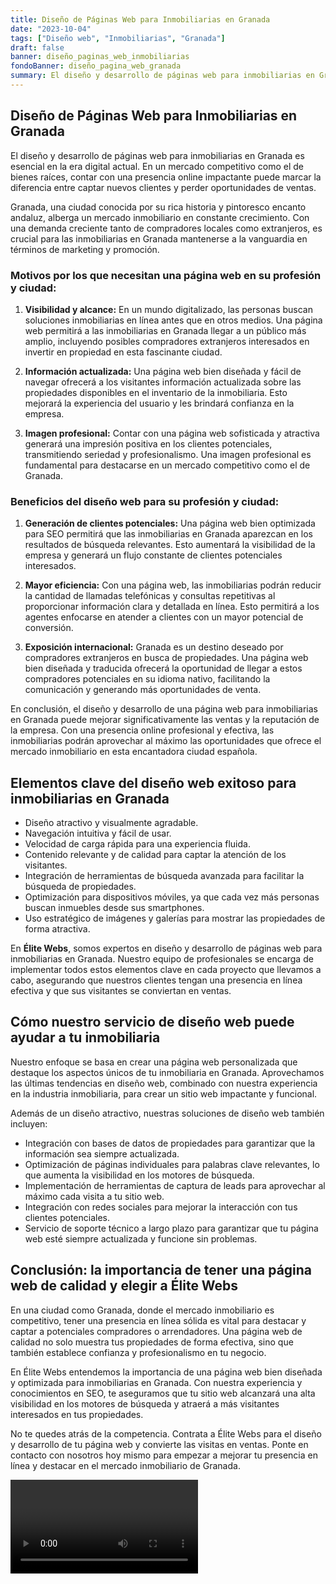 ```yaml
---
title: Diseño de Páginas Web para Inmobiliarias en Granada
date: "2023-10-04"
tags: ["Diseño web", "Inmobiliarias", "Granada"]
draft: false
banner: diseño_paginas_web_inmobiliarias
fondoBanner: diseño_pagina_web_granada
summary: El diseño y desarrollo de páginas web para inmobiliarias en Granada es esencial en la era digital actual. En un mercado competitivo como el de bienes raíces, contar con una presencia online impactante puede marcar la diferencia entre captar nuevos clientes y perder oportunidades de ventas.
---
```



## Diseño de Páginas Web para Inmobiliarias en Granada

El diseño y desarrollo de páginas web para inmobiliarias en Granada es esencial en la era digital actual. En un mercado competitivo como el de bienes raíces, contar con una presencia online impactante puede marcar la diferencia entre captar nuevos clientes y perder oportunidades de ventas.

Granada, una ciudad conocida por su rica historia y pintoresco encanto andaluz, alberga un mercado inmobiliario en constante crecimiento. Con una demanda creciente tanto de compradores locales como extranjeros, es crucial para las inmobiliarias en Granada mantenerse a la vanguardia en términos de marketing y promoción.

### Motivos por los que necesitan una página web en su profesión y ciudad:

1. **Visibilidad y alcance:** En un mundo digitalizado, las personas buscan soluciones inmobiliarias en línea antes que en otros medios. Una página web permitirá a las inmobiliarias en Granada llegar a un público más amplio, incluyendo posibles compradores extranjeros interesados en invertir en propiedad en esta fascinante ciudad.

2. **Información actualizada:** Una página web bien diseñada y fácil de navegar ofrecerá a los visitantes información actualizada sobre las propiedades disponibles en el inventario de la inmobiliaria. Esto mejorará la experiencia del usuario y les brindará confianza en la empresa.

3. **Imagen profesional:** Contar con una página web sofisticada y atractiva generará una impresión positiva en los clientes potenciales, transmitiendo seriedad y profesionalismo. Una imagen profesional es fundamental para destacarse en un mercado competitivo como el de Granada.

### Beneficios del diseño web para su profesión y ciudad:

1. **Generación de clientes potenciales:** Una página web bien optimizada para SEO permitirá que las inmobiliarias en Granada aparezcan en los resultados de búsqueda relevantes. Esto aumentará la visibilidad de la empresa y generará un flujo constante de clientes potenciales interesados.

2. **Mayor eficiencia:** Con una página web, las inmobiliarias podrán reducir la cantidad de llamadas telefónicas y consultas repetitivas al proporcionar información clara y detallada en línea. Esto permitirá a los agentes enfocarse en atender a clientes con un mayor potencial de conversión.

3. **Exposición internacional:** Granada es un destino deseado por compradores extranjeros en busca de propiedades. Una página web bien diseñada y traducida ofrecerá la oportunidad de llegar a estos compradores potenciales en su idioma nativo, facilitando la comunicación y generando más oportunidades de venta.

En conclusión, el diseño y desarrollo de una página web para inmobiliarias en Granada puede mejorar significativamente las ventas y la reputación de la empresa. Con una presencia online profesional y efectiva, las inmobiliarias podrán aprovechar al máximo las oportunidades que ofrece el mercado inmobiliario en esta encantadora ciudad española.

<GifSeo />

<Cta />

## Elementos clave del diseño web exitoso para inmobiliarias en Granada

- Diseño atractivo y visualmente agradable.
- Navegación intuitiva y fácil de usar.
- Velocidad de carga rápida para una experiencia fluida.
- Contenido relevante y de calidad para captar la atención de los visitantes.
- Integración de herramientas de búsqueda avanzada para facilitar la búsqueda de propiedades.
- Optimización para dispositivos móviles, ya que cada vez más personas buscan inmuebles desde sus smartphones.
- Uso estratégico de imágenes y galerías para mostrar las propiedades de forma atractiva.

En **Élite Webs**, somos expertos en diseño y desarrollo de páginas web para inmobiliarias en Granada. Nuestro equipo de profesionales se encarga de implementar todos estos elementos clave en cada proyecto que llevamos a cabo, asegurando que nuestros clientes tengan una presencia en línea efectiva y que sus visitantes se conviertan en ventas.

## Cómo nuestro servicio de diseño web puede ayudar a tu inmobiliaria

Nuestro enfoque se basa en crear una página web personalizada que destaque los aspectos únicos de tu inmobiliaria en Granada. Aprovechamos las últimas tendencias en diseño web, combinado con nuestra experiencia en la industria inmobiliaria, para crear un sitio web impactante y funcional.

Además de un diseño atractivo, nuestras soluciones de diseño web también incluyen:

- Integración con bases de datos de propiedades para garantizar que la información sea siempre actualizada.
- Optimización de páginas individuales para palabras clave relevantes, lo que aumenta la visibilidad en los motores de búsqueda.
- Implementación de herramientas de captura de leads para aprovechar al máximo cada visita a tu sitio web.
- Integración con redes sociales para mejorar la interacción con tus clientes potenciales.
- Servicio de soporte técnico a largo plazo para garantizar que tu página web esté siempre actualizada y funcione sin problemas.

## Conclusión: la importancia de tener una página web de calidad y elegir a Élite Webs

En una ciudad como Granada, donde el mercado inmobiliario es competitivo, tener una presencia en línea sólida es vital para destacar y captar a potenciales compradores o arrendadores. Una página web de calidad no solo muestra tus propiedades de forma efectiva, sino que también establece confianza y profesionalismo en tu negocio.

En Élite Webs entendemos la importancia de una página web bien diseñada y optimizada para inmobiliarias en Granada. Con nuestra experiencia y conocimientos en SEO, te aseguramos que tu sitio web alcanzará una alta visibilidad en los motores de búsqueda y atraerá a más visitantes interesados en tus propiedades.

No te quedes atrás de la competencia. Contrata a Élite Webs para el diseño y desarrollo de tu página web y convierte las visitas en ventas. Ponte en contacto con nosotros hoy mismo para empezar a mejorar tu presencia en línea y destacar en el mercado inmobiliario de Granada.

<Video />

<CtaBot job="Inmobiliarias" city="Granada" />

<Gmaps query="Granada+españa+maps" />
